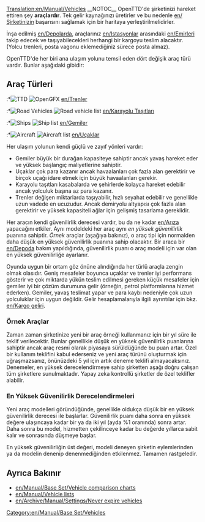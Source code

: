[[Translation:en/Manual/Vehicles]]
{{tr/İçindekiler}}
__NOTOC__
OpenTTD'de şirketinizi hareket ettiren şey '''araçlardır'''. Tek gelir kaynağınızı üretirler ve bu nedenle [[en/Şirketinizin]] başarısını sağlamak için bir haritaya yerleştirilmelidirler.

İnşa edilmiş [[en/Depolarda]], araçlarınız [[en/Istasyonlar]] arasındaki [[en/Emirleri]] takip edecek ve taşıyabilecekleri herhangi bir kargoyu teslim alacaktır. (Yolcu trenleri, posta vagonu eklemediğiniz sürece posta almaz).

OpenTTD'de her biri ana ulaşım yolunu temsil eden dört değişik araç türü vardır. Bunlar aşağıdaki gibidir:

== Araç Türleri ==
:*[[File:en/Manual/Manual html m16a497ce.png|TTD]] [[File:en/Train Information button.png|OpenGFX]] [[en/Trenler]]
:*[[File:en/Manual/Manual html m3518e48c.png|Road Vehicles]] [[File:en/Road Vehicle Information button.png|Road vehicle list]] [[en/Karayolu Taşıtları]]
:*[[File:en/Manual/Manual html 53123a33.png|Ships]] [[File:en/Ship Information button.png|Ship list]] [[en/Gemiler]]
:*[[File:en/Manual/Manual html 442702e6.png|Aircraft]] [[File:en/Aircraft Information button.png|Aircraft list]] [[en/Uçaklar]]

Her ulaşım yolunun kendi güçlü ve zayıf yönleri vardır:
*Gemiler büyük bir durağan kapasiteye sahiptir ancak yavaş hareket eder ve yüksek başlangıç maliyetlerine sahiptir.
*Uçaklar çok para kazanır ancak havaalanları çok fazla alan gerektirir ve birçok uçağı idare etmek için büyük havaalanları gerekir.
*Karayolu taşıtları kasabalarda ve şehirlerde kolayca hareket edebilir ancak yolculuk başına az para kazanır.
*Trenler değişen miktarlarda taşıyabilir, hızlı seyahat edebilir ve genellikle uzun vadede en ucuzudur. Ancak demiryolu altyapısı çok fazla alan gerektirir ve yüksek kapasiteli ağlar için gelişmiş tasarlama gereklidir.

Her aracın kendi güvenilirlik derecesi vardır, bu da ne kadar [[en/Arıza]] yapacağını etkiler. Aynı modeldeki her araç aynı ''en yüksek güvenilirlik'' puanına sahiptir. ''Örnek'' araçlar (aşağıya bakınız), o araç tipi için normalden daha düşük en yüksek güvenilirlik puanına sahip olacaktır. Bir araca bir [[en/Depoda]] bakım yapıldığında, güvenilirlik puanı o araç modeli için var olan en yüksek güvenilirliğe ayarlanır.

Oyunda uygun bir ortam göz önüne alındığında her türlü araçla zengin olmak olasıdır. Geniş mesafeler boyunca uçaklar ve trenler iyi performans gösterir ve çok miktarda yükün teslim edilmesi gereken küçük mesafeler için gemiler iyi bir çözüm durumuna gelir (örneğin, petrol platformlarına hizmet ederken). Gemiler, yavaş teslimat yapar ve para kaybı nedeniyle çok uzun yolculuklar için uygun değildir. Gelir hesaplamalarıyla ilgili ayrıntılar için bkz. [[en/Kargo geliri]].

=== Örnek Araçlar ===

Zaman zaman şirketinize yeni bir araç örneği kullanmanız için bir yıl süre ile teklif verilecektir. Bunlar genellikle düşük en yüksek güvenilirlik puanlarına sahiptir ancak araç resmi olarak piyasaya sürüldüğünde bu puan artar. Özel bir kullanım teklifini kabul ederseniz ve yeni araç türünü oluşturmak için uğraşmazsanız, önünüzdeki 5 yıl için artık deneme teklifi almayacaksınız. Denemeler, en yüksek derecelendirmeye sahip şirketten aşağı doğru çalışan tüm şirketlere sunulmaktadır. Yapay zeka kontrollü şirketler de özel teklifler alabilir.

=== En Yüksek Güvenilirlik Derecelendirmeleri ===

Yeni araç modelleri göründüğünde, genellikle oldukça düşük bir en yüksek güvenilirlik derecesi ile başlarlar. Güvenilirlik puanı daha sonra en yüksek değere ulaşıncaya kadar bir ya da iki yıl (ayda %1 oranında) sonra artar. Daha sonra bu model, hizmetten çekilinceye kadar bu değerde yıllarca sabit kalır ve sonrasında düşmeye başlar.

En yüksek güvenilirliğin üst değeri, modeli deneyen şirketin eylemlerinden ya da modelin denenip denenmediğinden etkilenmez. Tamamen rastgeledir.

==Ayrıca Bakınır==
*[[en/Manual/Base Set/Vehicle comparison charts]]
*[[en/Manual/Vehicle lists]]
*[[en/Archive/Manual/Settings/Never expire vehicles]]
[[Category:en/Manual/Base Set/Vehicles]]
